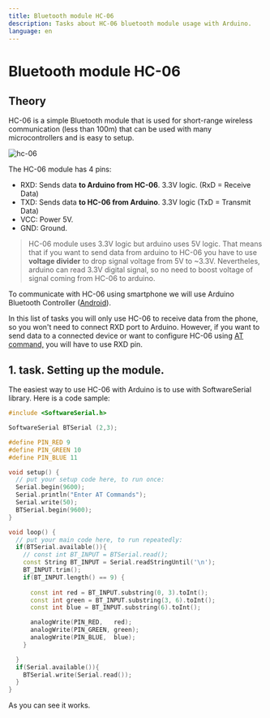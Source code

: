 ---
title: Bluetooth module HC-06
description: Tasks about HC-06 bluetooth module usage with Arduino.
language: en
---
# Bluetooth module HC-06

## Theory

HC-06 is a simple Bluetooth module that is used for short-range wireless communication (less than 100m) that can be used with many microcontrollers and is easy to setup. 

![hc-06](/images/hc-06.bmp)

The HC-06 module has 4 pins:
* RXD: Sends data **to Arduino from HC-06**. 3.3V logic. (RxD = Receive Data)
* TXD: Sends data **to HC-06 from Arduino**. 3.3V logic (TxD = Transmit Data)
* VCC: Power 5V.
* GND: Ground.

> HC-06 module uses 3.3V logic but arduino uses 5V logic. That means that if you want to send data from arduino to HC-06 you have to use **voltage divider** to drop signal voltage from 5V to ~3.3V. Nevertheles, arduino can read 3.3V digital signal, so no need to boost voltage of signal coming from HC-06 to arduino.

To communicate with HC-06 using smartphone we will use Arduino Bluetooth Controller ([Android](https://play.google.com/store/apps/details?id=com.giumig.apps.bluetoothserialmonitor&hl=ru&gl=US)).

In this list of tasks you will only use HC-06 to receive data from the phone, so you won't need to connect RXD port to Arduino. However, if you want to send data to a connected device or want to configure HC-06 using [AT command,](https://www.instructables.com/AT-command-mode-of-HC-05-Bluetooth-module/) you will have to use RXD pin.
## 1. task. Setting up the module. 

The easiest way to use HC-06 with Arduino is to use with SoftwareSerial library. Here is a code sample: 
```cpp 
#include <SoftwareSerial.h>

SoftwareSerial BTSerial (2,3);

#define PIN_RED 9
#define PIN_GREEN 10
#define PIN_BLUE 11

void setup() {
  // put your setup code here, to run once:
  Serial.begin(9600);
  Serial.println("Enter AT Commands");
  Serial.write(50);
  BTSerial.begin(9600);
}

void loop() {
  // put your main code here, to run repeatedly:
  if(BTSerial.available()){
    // const int BT_INPUT = BTSerial.read();
    const String BT_INPUT = Serial.readStringUntil('\n');
    BT_INPUT.trim();
    if(BT_INPUT.length() == 9) {
      
      const int red = BT_INPUT.substring(0, 3).toInt();
      const int green = BT_INPUT.substring(3, 6).toInt();
      const int blue = BT_INPUT.substring(6).toInt();

      analogWrite(PIN_RED,   red);
      analogWrite(PIN_GREEN, green);
      analogWrite(PIN_BLUE,  blue);
    }

  }
  if(Serial.available()){
    BTSerial.write(Serial.read());
  }
}
```

As you can see it works.
